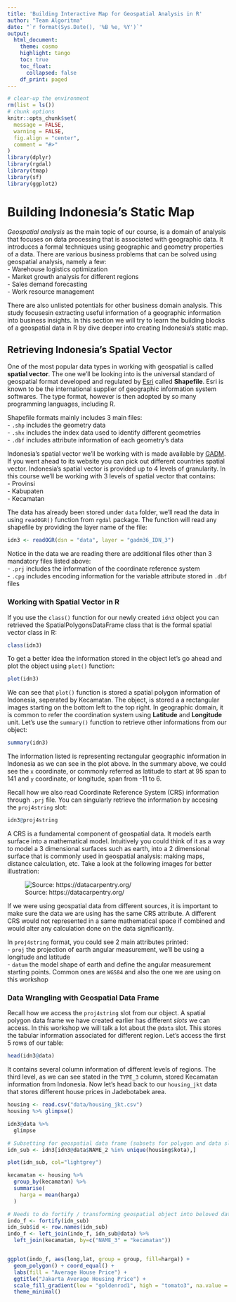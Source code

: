 ```yaml
---
title: 'Building Interactive Map for Geospatial Analysis in R'
author: "Team Algoritma"
date: "`r format(Sys.Date(), '%B %e, %Y')`"
output:
  html_document:
    theme: cosmo
    highlight: tango
    toc: true
    toc_float:
      collapsed: false
    df_print: paged
---
```


```r
# clear-up the environment
rm(list = ls())
# chunk options
knitr::opts_chunk$set(
  message = FALSE,
  warning = FALSE,
  fig.align = "center",
  comment = "#>"
)
library(dplyr)
library(rgdal)
library(tmap)
library(sf)
library(ggplot2)
```

# Building Indonesia's Static Map

*Geospatial analysis* as the main topic of our course, is a domain of analysis that focuses on data processing that is associated with geographic data. It introduces a formal techniques using geographic and geometry properties of a data. There are various business problems that can be solved using geospatial analysis, namely a few:  
- Warehouse logistics optimization  
- Market growth analysis for different regions  
- Sales demand forecasting  
- Work resource management  

There are also unlisted potentials for other business domain analysis. This study focusesin extracting useful information of a geographic information into business insights. In this section we will try to learn the building blocks of a geospatial data in R by dive deeper into creating Indonesia's static map.

## Retrieving Indonesia's Spatial Vector

One of the most popular data types in working with geospatial is called **spatial vector**. The one we'll be looking into is the universal standard of geospatial format developed and regulated by [Esri](https://www.esri.com/en-us/home) called **Shapefile**. Esri is known to be the international supplier of geographic information system softwares. The type format, however is then adopted by so many programming languages, including R.

Shapefile formats mainly includes 3 main files:  
- `.shp` includes the geometry data    
- `.shx` includes the index data used to identify different geometries    
- `.dbf` includes attribute information of each geometry's data  

Indonesia's spatial vector we'll be working with is made available by [GADM](https://gadm.org/about.html). If you went ahead to its website you can pick out different countries spatial vector. Indonesia's spatial vector is provided up to 4 levels of granularity. In this course we'll be working with 3 levels of spatial vector that contains:  
- Provinsi  
- Kabupaten  
- Kecamatan  

The data has already been stored under `data` folder, we'll read the data in using `readOGR()` function from `rgdal` package. The function will read any shapefile by providing the layer name of the file:

```r
idn3 <- readOGR(dsn = "data", layer = "gadm36_IDN_3")
```

Notice in the data we are reading there are additional files other than 3 mandatory files listed above:  
- `.prj` includes the information of the coordinate reference system    
- `.cpg` includes encoding information for the variable attribute stored in `.dbf` files

### Working with Spatial Vector in R

If you use the `class()` function for our newly created `idn3` object you can retrieved the SpatialPolygonsDataFrame class that is the formal spatial vector class in R:

```r
class(idn3)
```

To get a better idea the information stored in the object let's go ahead and plot the object using `plot()` function:

```r
plot(idn3)
```

We can see that `plot()` function is stored a spatial polygon information of Indonesia, seperated by Kecamatan. The object, is stored a a rectangular images starting on the bottom left to the top right. In geographic domain, it is common to refer the coordination system using **Latitude** and **Longitude** unit. 
Let's use the `summary()` function to retrieve other informations from our object: 

```r
summary(idn3)
```

The information listed is representing rectangular geographic information in Indonesia as we can see in the plot above. In the summary above, we could see the `x` coordinate, or commonly referred as latitude to start at 95 span to 141 and `y` coordinate, or longitude, span from -11 to 6.

Recall how we also read Coordinate Reference System (CRS) information through `.prj` file. You can singularly retrieve the information by accesing the `proj4string` slot:

```r
idn3@proj4string
```

A CRS is a fundamental component of geospatial data. It models earth surface into a mathematical model. Intuitively you could think of it as a way to model a 3 dimensional surfaces such as earth, into a 2 dimensional surface that is commonly used in geospatial analysis: making maps, distance calculation, etc. Take a look at the following images for better illustration:  

![Source: https://datacarpentry.org/](assets/crs.jpg)

If we were using geospatial data from different sources, it is important to make sure the data we are using has the same CRS attribute. A different CRS would not represented in a same mathematical space if combined and would alter any calculation done on the data significantly.

In `proj4string` format, you could see 2 main attributes printed:  
- `proj` the projection of earth angular measurement, we'll be using a longitude and latitude    
- `datum` the model shape of earth and define the angular measurement starting points. Common ones are `WGS84` and also the one we are using on this workshop  

### Data Wrangling with Geospatial Data Frame

Recall how we access the `proj4string` slot from our object. A spatial polygon data frame we have created earlier has different *slots* we can access. In this workshop we will talk a lot about the `@data` slot. This stores the tabular information associated for different region. Let's access the first 5 rows of our table:

```r
head(idn3@data)
```

It contains several column information of different levels of regions. The third level, as we can see stated in the `TYPE_3` column, stored Kecamatan information from Indonesia. Now let's head back to our `housing_jkt` data that stores different house prices in Jadebotabek area.

```r
housing <- read.csv("data/housing_jkt.csv")
housing %>% glimpse()
```

```r
idn3@data %>% 
  glimpse
```


```r
# Subsetting for geospatial data frame (subsets for polygon and data slots)
idn_sub <- idn3[idn3@data$NAME_2 %in% unique(housing$kota),]
```

```r
plot(idn_sub, col="lightgrey")
```

```r
kecamatan <- housing %>% 
  group_by(kecamatan) %>% 
  summarise(
    harga = mean(harga)
  )
```

```r
# Needs to do fortify / transforming geospatial object into beloved data frame
indo_f <- fortify(idn_sub)
idn_sub$id <- row.names(idn_sub) 
indo_f <- left_join(indo_f, idn_sub@data) %>% 
  left_join(kecamatan, by=c("NAME_3" = "kecamatan"))


ggplot(indo_f, aes(long,lat, group = group, fill=harga)) +
  geom_polygon() + coord_equal() +
  labs(fill = "Average House Price") +
  ggtitle("Jakarta Average Housing Price") +
  scale_fill_gradient(low = "goldenrod1", high = "tomato3", na.value = "lightgrey") +
  theme_minimal()
```

